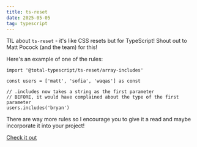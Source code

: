 ```yaml
---
title: ts-reset
date: 2025-05-05
tag: typescript
---
```


TIL about `ts-reset` - it's like CSS resets but for TypeScript! Shout out to Matt Pocock (and the team) for this!

Here's an example of one of the rules:

```tsx
import '@total-typescript/ts-reset/array-includes'

const users = ['matt', 'sofia', 'waqas'] as const

// .includes now takes a string as the first parameter
// BEFORE, it would have complained about the type of the first parameter
users.includes('bryan')
```

There are way more rules so I encourage you to give it a read and maybe incorporate it into your project!

[Check it out](https://www.totaltypescript.com/ts-reset)
